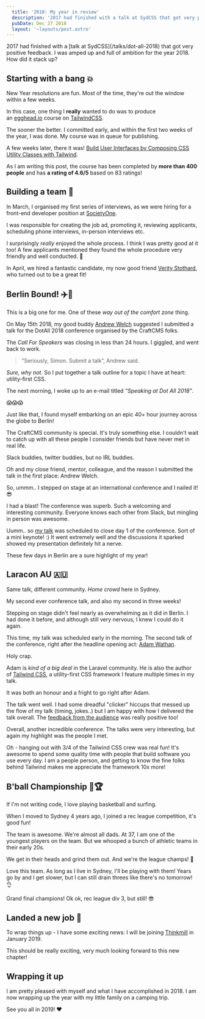 ```yaml
---
  title: '2018: My year in review'
  description: '2017 had finished with a talk at SydCSS that got very positive feedback. I was amped up and full of ambition for the year 2018. How did it stack up?'
  pubDate: Dec 27 2018
  layout: '~layouts/post.astro'
---
```




<IntroText>
  2017 had finished with a [talk at SydCSS](/talks/dot-all-2018) that got very positive feedback. I
  was amped up and full of ambition for the year 2018. How did it stack up?
</IntroText>

## Starting with a bang 💥

New Year resolutions are fun. Most of the time, they're out the window within a few weeks.

In this case, one thing I **really** wanted to do was to produce an [egghead.io](https://egghead.io/) course on [TailwindCSS](https://tailwindcss.com/).

The sooner the better. I committed early, and within the first two weeks of the year, I was done. My course was in queue for publishing.

A few weeks later, there it was! [Build User Interfaces by Composing CSS Utility Classes with Tailwind](https://egghead.io/courses/build-user-interfaces-by-composing-css-utility-classes-with-tailwind).

As I am writing this post, the course has been completed by **more than 400 people** and has **a rating of 4.6/5** based on 83 ratings!

## Building a team 💪

In March, I organised my first series of interviews, as we were hiring for a front-end developer position at [SocietyOne](https://societyone.com.au/).

I was responsible for creating the job ad, promoting it, reviewing applicants, scheduling phone interviews, in-person interviews etc.

I surprisingly *really* enjoyed the whole process. I think I was pretty good at it too! A few applicants mentioned they found the whole procedure very friendly and well conducted. 🤗

In April, we hired a fantastic candidate, my now good friend [Verity Stothard](https://twitter.com/VerityStothard), who turned out to be a great fit!

## Berlin Bound! ✈️🍻

This is a big one for me. One of these *way out of the comfort zone* thing.

On May 15th 2018, my good buddy [Andrew Welch](https://twitter.com/nystudio107) suggested I submitted a talk for the DotAll 2018 conference organised by the CraftCMS folks.

The *Call For Speakers* was closing in less than 24 hours. I giggled, and went back to work.

<blockquote>“Seriously, Simon. Submit a talk”, Andrew said.</blockquote>

_Sure, why not_. So I put together a talk outline for a topic I have at heart: utility-first CSS.

The next morning, I woke up to an e-mail titled _“Speaking at Dot All 2018”_.

😱😱😱

Just like that, I found myself embarking on an epic 40+ hour journey across the globe to Berlin!

The CraftCMS community is special. It's truly something else. I couldn't wait to catch up with all these people I consider friends but have never met in real life.

Slack buddies, twitter buddies, but no IRL buddies.

Oh and my close friend, mentor, colleague, and the reason I submitted the talk in the first place: Andrew Welch.

<CaptionImage src={dotall} alt="DotAll CraftCMS conference 2018 logo">
  So, ummm.. I stepped on stage at an international conference and I nailed it! 😎
</CaptionImage>

I had a blast! The conference was superb. Such a welcoming and interesting community. Everyone knows each other from Slack, but mingling in person was awesome.

Uumm.. so [my talk](/talks/dot-all-2018) was scheduled to close day 1 of the conference. Sort of a mini keynote! :) It went extremely well and the discussions it sparked showed my presentation definitely hit a nerve.

These few days in Berlin are a sure highlight of my year!

## Laracon AU 🇦🇺

Same talk, different community. *Home crowd* here in Sydney.

My second ever conference talk, and also my second in three weeks!

Stepping on stage didn't feel nearly as overwhelming as it did in Berlin. I had done it before, and although still very nervous, I knew I could do it again.

This time, my talk was scheduled early in the morning. The second talk of the conference, right after the headline opening act: [Adam Wathan](https://twitter.com/adamwathan).

Holy crap.

Adam is *kind of a big deal* in the Laravel community. He is also the author of [Tailwind CSS](https://tailwindcss.com/), a utility-first CSS framework I feature multiple times in my talk.

It was both an honour and a fright to go right after Adam.

The talk went well. I had some dreadful "clicker" hiccups that messed up the flow of my talk (timing, jokes..) but I am happy with how I delivered the talk overall. The [feedback from the audience](https://thermostat.io/p/1222e409/ce7aec33e98dbce4) was really positive too!

Overall, another incredible conference. The talks were very interesting, but again my highlight was the people I met.

Oh - hanging out with 3/4 of the Tailwind CSS crew was real fun! It's awesome to spend some quality time with people that build software you use every day. I am a people person, and getting to know the fine folks behind Tailwind makes me appreciate the framework 10x more!

## B'ball Championship 🏀🏆

If I'm not writing code, I love playing basketball and surfing.

When I moved to Sydney 4 years ago, I joined a rec league competition, it's good fun!

The team is awesome. We're almost all dads. At 37, I am one of the youngest players on the team. But we whooped a bunch of athletic teams in their early 20s.

We get in their heads and grind them out. And we're the league champs! 💪

Love this team. As long as I live in Sydney, I'll be playing with them! Years go by and I get slower, but I can still drain threes like there's no tomorrow! 👌

<CaptionImage src={bball} alt="Basketball rec league champions team photo with the cup">
  Grand final champions! Ok ok, rec league div 3, but still! 😎
</CaptionImage>

## Landed a new job 🙌

To wrap things up - I have some exciting news: I will be joining [Thinkmill](https://thinkmill.com.au/) in January 2019.

This should be really exciting, very much looking forward to this new chapter!

## Wrapping it up

I am pretty pleased with myself and what I have accomplished in 2018. I am now wrapping up the year with my little family on a camping trip.

See you all in 2019! ❤️
